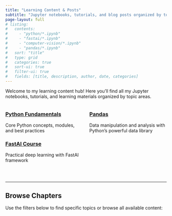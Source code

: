 ```yaml
---
title: "Learning Content & Posts"
subtitle: "Jupyter notebooks, tutorials, and blog posts organized by topic"
page-layout: full
# listing:
#   contents: 
#     - "python/*.ipynb"
#     - "fastai/*.ipynb" 
#     - "computer-vision/*.ipynb"
#     - "pandas/*.ipynb"
#   sort: "title"
#   type: grid
#   categories: true
#   sort-ui: true
#   filter-ui: true
#   fields: [title, description, author, date, categories]
---
```


Welcome to my learning content hub! Here you'll find all my Jupyter notebooks, tutorials, and learning materials organized by topic areas.

:::: {.columns}
::: {.column width="50%"}
### [**Python Fundamentals**](python/index.qmd)
Core Python concepts, modules, and best practices

### [**FastAI Course**](fastai/index.qmd)
Practical deep learning with FastAI framework
:::

::: {.column width="50%"}

### [**Pandas**](pandas/index.qmd)
Data manipulation and analysis with Python's powerful data library
:::
::::

<br>

---

## Browse Chapters

Use the filters below to find specific topics or browse all available content: